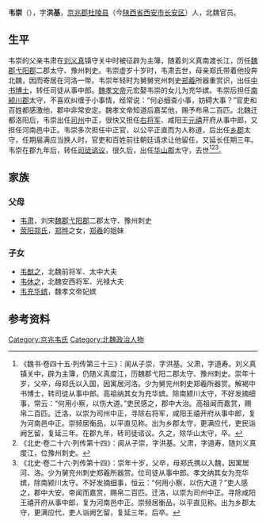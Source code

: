 '''韦崇'''（{{bd|？||？| |}}），字'''洪基'''，[[京兆郡|京兆郡]][[杜陵县|杜陵县]]（今[[陕西省|陕西省]][[西安市|西安市]][[长安区_(西安市)|长安区]]）人，北魏官员。

==生平==
韦崇的父亲韦肃在[[刘义真|刘义真]]镇守关中时被征辟为主簿，随着刘义真南渡长江，历任[[魏郡|魏郡]][[弋阳郡|弋阳郡]]二郡太守、豫州刺史。韦崇虚岁十岁时，韦肃去世，母亲郑氏带着他投奔北魏，因而寄居在河洛一带。韦崇年轻时为舅舅兖州刺史[[郑羲|郑羲]]所器重赏识，出任[[中书博士|中书博士]]，转任司徒从事中郎。[[魏孝文帝|魏孝文帝]]元宏娶韦崇的女儿为充华嫔。韦崇后担任[[南颍川郡|南颍川郡]]太守，不喜欢纠缠于小事情，经常说：“何必细查小事，妨碍大事？”官吏和百姓都感激他，郡中非常安定。魏孝文帝知道后嘉奖他，赐予布帛二百匹。北魏迁都洛阳后，韦崇出任[[司州|司州]]中正，很快又担任[[右将军|右将军]]、咸阳王[[元禧|元禧]]开府从事中郎，又担任河南邑中正。韦崇多次担任中正官，以公平正直而为人称道，后出任[[乡郡|乡郡]]太守，任期届满应当换人时，官吏和百姓前往朝廷请求让他留任，又延长任期三年。韦崇在郡九年后，转任[[司徒谘议|司徒谘议]]，很久后，出任[[华山郡_(北魏)|华山郡]]太守，去世<ref>《魏书·卷四十五·列传第三十三》：阆从子崇，字洪基。父肃，字道寿。刘义真镇关中，辟为主簿，仍随义真度江，历魏郡弋阳二郡太守、豫州刺史。崇年十岁，父卒，母郑氏以入国，因寓居河洛。少为舅兖州刺史郑羲所器赏。解褐中书博士，转司徒从事中郎。高祖纳其女为充华嫔。除南颍川太守，不好发摘细事，常云：“何用小察，以伤大道。”吏民感之，郡中大治。高祖闻而嘉赏，赐帛二百匹。迁洛，以崇为司州中正，寻除右将军，咸阳王禧开府从事中郎，复为河南邑中正。崇频居衡品，以平直见称。出为乡郡太守，更满应代，吏民诣阙乞留，复延三年。在郡九年，转司徒谘议。久之，除华山太守，卒。</ref><ref>《北史·卷二十六·列传第十四》：阆从子崇，字洪基。父肃，字道寿，随刘义真度江，位豫州刺史。</ref><ref>《北史·卷二十六·列传第十四》：崇年十岁，父卒，母郑氏携以入魏，因寓居河、洛。少为舅兖州刺史郑羲所器赏。位司徒从事中郎。孝文纳其女为充华嫔，除南颍川太守。不好发摘细事，恒云：“何用小察，以伤大道？”吏人感之，郡中大安。帝闻而嘉赏，赐帛二百匹。迁洛，以崇为司州中正。寻除咸阳王禧开府从事中郎，复为河南邑中正。崇频居衡品，以平直见称。出为乡郡太守，更满应代，吏人诣阙乞留，复延三年。后卒。</ref>。

==家族==
===父母===
*[[韦肃|韦肃]]，刘宋[[魏郡|魏郡]][[弋阳郡|弋阳郡]]二郡太守、豫州刺史
*[[荥阳郑氏|荥阳郑氏]]，[[郑晔|郑晔]]之女，[[郑羲|郑羲]]的姐妹

===子女===
*[[韦猷之|韦猷之]]，北魏前将军、太中大夫
*[[韦休之|韦休之]]，北魏安西将军、光禄大夫
*[[韦充华嫔|韦充华嫔]]，魏孝文帝妃嫔

==参考资料==
{{reflist}}

[[Category:京兆韦氏|Category:京兆韦氏]]
[[Category:北魏政治人物|Category:北魏政治人物]]
